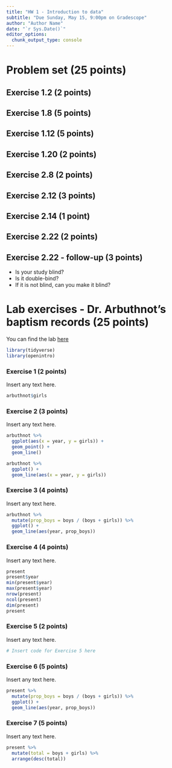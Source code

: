 ```yaml
---
title: "HW 1 - Introduction to data"
subtitle: "Due Sunday, May 15, 9:00pm on Gradescope"
author: "Author Name"
date: "`r Sys.Date()`"
editor_options: 
  chunk_output_type: console
---
```


# Problem set (25 points)

## Exercise 1.2 (2 points)

## Exercise 1.8 (5 points)

## Exercise 1.12 (5 points)

## Exercise 1.20 (2 points)

## Exercise 2.8 (2 points)

## Exercise 2.12 (3 points)

## Exercise 2.14 (1 point)

## Exercise 2.22 (2 points)

## Exercise 2.22 - follow-up (3 points)

-   Is your study blind?
-   Is it double-bind?
-   If it is not blind, can you make it blind?

\newpage

# Lab exercises - Dr. Arbuthnot's baptism records (25 points)

You can find the lab [here](http://openintrostat.github.io/oilabs-tidy/01_intro_to_r/intro_to_r.html)

```r
library(tidyverse)
library(openintro)
```

### Exercise 1 (2 points)

Insert any text here.

```r
arbuthnot$girls
```

### Exercise 2 (3 points)

Insert any text here.

```r
arbuthnot %>%
  ggplot(aes(x = year, y = girls)) +
  geom_point() +
  geom_line()

arbuthnot %>%
  ggplot() +
  geom_line(aes(x = year, y = girls))
```

### Exercise 3 (4 points)

Insert any text here.

```r
arbuthnot %>%
  mutate(prop_boys = boys / (boys + girls)) %>%
  ggplot() +
  geom_line(aes(year, prop_boys))
```

### Exercise 4 (4 points)

Insert any text here.

```r

present
present$year
min(present$year)
max(present$year)
nrow(present)
ncol(present)
dim(present)
present
```

### Exercise 5 (2 points)

Insert any text here.

```r
# Insert code for Exercise 5 here
```

### Exercise 6 (5 points)

Insert any text here.

```r
present %>%
  mutate(prop_boys = boys / (boys + girls)) %>%
  ggplot() +
  geom_line(aes(year, prop_boys))
```

### Exercise 7 (5 points)

Insert any text here.

```r
present %>%
  mutate(total = boys + girls) %>%
  arrange(desc(total))
```
